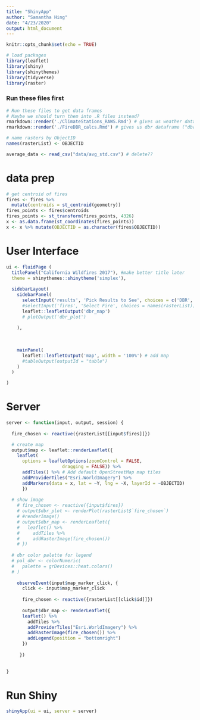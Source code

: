 ```yaml
---
title: "ShinyApp"
author: "Samantha Hing"
date: "4/23/2020"
output: html_document
---
```


```r
knitr::opts_chunk$set(echo = TRUE)
```

```r
# load packages
library(leaflet)
library(shiny)
library(shinythemes)
library(tidyverse)
library(raster)

```

### Run these files first
```r
# Run these files to get data frames
# Maybe we should turn them into .R files instead?
rmarkdown::render('./ClimateStations_RAWS.Rmd') # gives us weather dataframe ("fires_weather")
rmarkdown::render('./FireDBR_calcs.Rmd') # gives us dbr dataframe ("dbr_data")

# name rasters by ObjectID
names(rasterList) <- OBJECTID

average_data <- read_csv("data/avg_std.csv") # delete??

```
# data prep
```r
# get centroid of fires
fires <- fires %>%
  mutate(centroids = st_centroid(geometry))
fires_points <- fires$centroids
fires_points <- st_transform(fires_points, 4326)
x <- as.data.frame(st_coordinates(fires_points))
x <- x %>% mutate(OBJECTID = as.character(fires$OBJECTID))
```

# User Interface
```r
ui <- fluidPage (
  titlePanel("California Wildfires 2017"), #make better title later
  theme = shinythemes::shinytheme('simplex'),
  
  sidebarLayout(
    sidebarPanel(
      selectInput('results', 'Pick Results to See', choices = c('DBR', 'dead biomass', 'live biomass')),
      #selectInput('fires', 'Select Fire', choices = names(rasterList)),
      leaflet::leafletOutput('dbr_map')
      # plotOutput('dbr_plot')
    
    ),
    
    
  
    mainPanel(
      leaflet::leafletOutput('map', width = '100%') # add map
      #tableOutput(outputId = "table")
    )
  )

)

```

# Server
```r
server <- function(input, output, session) {
  
  fire_chosen <- reactive({rasterList[[input$fires]]})

  # create map  
  output$map <- leaflet::renderLeaflet({
    leaflet(
      options = leafletOptions(zoomControl = FALSE,
                     dragging = FALSE)) %>% 
      addTiles() %>% # Add default OpenStreetMap map tiles
      addProviderTiles("Esri.WorldImagery") %>%
      addMarkers(data = x, lat = ~Y, lng = ~X, layerId = ~OBJECTID) 
      })
  
  # show image
    # fire_chosen <- reactive({input$fires})
    # output$dbr_plot <- renderPlot(rasterList$`fire_chosen`)
    # #renderImage()
    # output$dbr_map <- renderLeaflet({
    #   leaflet() %>% 
    #     addTiles %>% 
    #     addRasterImage(fire_chosen()) 
    # })
  
  # dbr color palette for legend
  # pal_dbr <- colorNumeric(
  #   palette = grDevices::heat.colors()
  # )
  
    observeEvent(input$map_marker_click, {
      click <- input$map_marker_click
    
      fire_chosen <- reactive({rasterList[[click$id]]})
      
      output$dbr_map <- renderLeaflet({
      leaflet() %>% 
        addTiles %>% 
        addProviderTiles("Esri.WorldImagery") %>%
        addRasterImage(fire_chosen()) %>%
        addLegend(position = "bottomright")
      })
    
     })
 
  
}


```

# Run Shiny
```r
shinyApp(ui = ui, server = server)


```